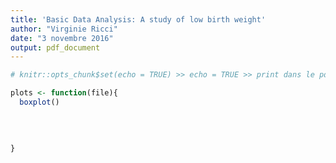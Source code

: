 ```yaml
---
title: 'Basic Data Analysis: A study of low birth weight'
author: "Virginie Ricci"
date: "3 novembre 2016"
output: pdf_document
---
```



```r
# knitr::opts_chunk$set(echo = TRUE) >> echo = TRUE >> print dans le pdf

plots <- function(file){
  boxplot()
  
  
  
  
}
```


```r


```
